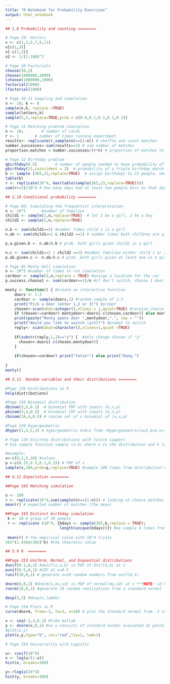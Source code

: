 ```yaml
---
title: "R Notebook for Probability Exercises"
output: html_notebook
---
```


 

```r
## 1.8 Probability and counting ========

# Page 29: Vectors
v <- c(1,3,5,7,9,11)
v[c(1,3)]
v[-c(1,3)]
v2 <- 1/(1:100)^2

# Page 30 Factorials  
choose(10,2)
choose(1000000,1000)
lchoose(1000000,1000)
factorial(1000)
lfactorial(1000)

# Page 30-31 Sampling and simulation
n <- 10; k <- 6
sample(n,k, replace =TRUE)
sample(letters,k)
sample(5,5,replace=TRUE,prob = c(0.6,0.1,0.1,0.1,0.1))

# Page 31 Matching problem simulation
n <- 10;        # number of cards
r <- 1       # number of times running experiment
results<- replicate(r,sample(n)==(1:n)) # shuffle and count matches
number.successes<-sum(results>=1) # sum number of matches
proportion.matches = number.successes/(r*n) # proportion of matches to total number of experiments

# Page 32 Birthday problem
qbirthday(0.5)        # number of people needed to have probability of at least 50% of at least one match
pbirthday(23,coincident = 3)  # probability of a triple birthday match given 23 people 
b <- sample (365,23,replace=TRUE)  # assign birthdays to 23 people, where each of 365 "days"" has equal probability
table(b)
r <- replicate(10^4, max(table(sample(365,23,replace=TRUE))))
sum(r>=2)/10^4 # how many days had at least two people born on that day, on average after 10^4 runs?

```

```r
## 2.10 Conditional probability ========

# Page 80: Simulating the frequentist interpretation
n <- 10^5       #number of families
child1 <- sample(2,n,replace=TRUE)  # let 1 be a girl, 2 be a boy
child2 <- sample(2,n,replace=TRUE)  

n.b <- sum(child1==1) #number times child 1 is a girl
n.ab <- sum(child1==1 & child2 ==1) # number times both children are girls

p.a.given.b <- n.ab/n.b # prob. both girls given child1 is a girl

n.c <- sum(child1==1 | child2 ==1) #number families either child 1 or 2 (or both) is a girl
p.ab.given.c <- n.ab/n.c # prob. both girls given at least one is a girl

# Page 82 Monty Hall simulation
n <- 10^5 #number of times to run simulation
cardoor <- sample(3,n,replace = TRUE) #assign a location for the car
p.success.choose1 <- sum(cardoor==1)/n #if don't switch, choose 1 door, probability of success (about 1/3)

monty <- function() { #create an interactive function
    doors <- 1:3
    cardoor <- sample(doors,1) #random sample of 1:3
    print("Pick a door (enter 1,2 or 3)") #prompt
    chosen<-scan(what=integer(),nlines = 1,quiet=TRUE) #receive choice of door
    if (chosen!=cardoor) montydoor<-doors[-c(chosen,cardoor)] else montydoor <- sample(doors[-chosen],1) #pick Monty's door
    print(paste("Monty opens door ",montydoor,".", sep = ""))
    print("Would you like to switch (y/n)?") #prompt to switch
    reply<- scan(what=character(),nlines=1,quiet =TRUE)
    
    if(substr(reply,1,1)=="y") {  #only change chosen if "y"
      chosen<-doors[-c(chosen,montydoor)]
    }
    
    if(chosen==cardoor) print("Yatze!") else print("Dang.")
    
}
monty()  

```
 
```r
## 3.11  Random variables and their distributions ========

#Page 138 Distributions in R
help(distributions)

#Page 138 Binomial distribution
dbinom(3,5,0.2)  # binomial PDF with inputs (k,n,p)
pbinom(3,4,0.2)  # binomial CDF with inputs (k,n,p)
rbinom(10,4,0.5) # rancom set of x binomial of (x,n,p)

#Page 139 Hypergeometric
dhyper(1,5,5,3) # hypergeometric X=k=1 from ~Hypergeometric(w=5,b=5,n=3)

# Page 139 Discrete distributions with finite support
# Use sample function sample (n,k) where n is the distribution and k is the number of elements to choose...but we can make x a vector of values with a corresponding vector, p, of probabilities (so x can be any distribution!)

#example:
x<-c(0,1,5,10) #values
p <-c(0.25,0.5,0.1,0.15) # PMF of x
sample(x,100,prob=p,replace=TRUE) #sample 100 times from distribution'x' 

```

```r
## 4.11 Expectation ========

##Page 193 Matching simulation

n <- 100
r <- replicate(10^4,sum(sample(n)==(1:n))) # looking at chance matches of a random sample of a deck of n cards ...
mean(r) # expected number of matches (the mean)

##Page 193 Distinct birthday simulation
 k <- 20 # group of 20 people
 r <- replicate (10^4, {bdays <- sample(365,k,replace = TRUE);
                        length(unique(bdays))}) #we sample k times from 1:365, then remove duplicates with unique(bdays) and length() calculatates the length AFTER duplicates have been removed... so R contains the # of distinct birhtdays
 
 mean(r) # the empirical value with 10^4 trials
365*(1-(364/365)^k) #the theoretic value
```

```r
## 5.9 R  ========

##Page 253 Uniform, Normal, and Expoential distributions
dunif(0.1,0,1) #dunif(x,a,b) is PDF of Unif(a,b) at x
punif(0.5,0,1) #CDF at x=0.5
runif(10,0,1) # generate x=10 random numbers from unif(0,1)

dnorm(0,0,1) #dnorm(x,mu,sd) is PDF of normal(mu,sd) at x ***NOTE: sd NOT variance**
rnorm(10,0,1) #generate 10 random realizations from a standard normal

dexp(3,3) #dexp(x,lamda)

# Page 254 Plots in R
curve(dnorm, from=-3, to=3, n=10) # plot the standard normal from -3 to 3 evaulated at 10 points

x <- seq(-3,3,0.1) #like matlab
y <- dnorm(x,0,1) #so y consists of standard normal evaluated at points x
#plot(x,y)
plot(x,y,type="b", col="red",lty=1, lwd=1)

# Page 254 Universality with Logistic

u<- runif(10^4)
x <- log(u/(1-u)) 
hist(x, breaks=100) 

y<-rlogis(10^4)
hist(y, breaks=100)

```

